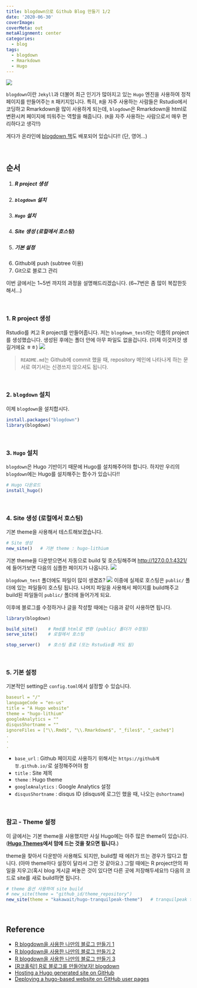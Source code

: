 ```yaml
---
title: blogdown으로 Github Blog 만들기 1/2
date: '2020-06-30'
coverImage: 
coverMeta: out
metaAlignment: center
categories:
  - blog
tags:
  - blogdown
  - Rmarkdown
  - Hugo
---
```


![](https://d33wubrfki0l68.cloudfront.net/b3944faeecdd4e2dc44d458701033a59bd2d4af3/daac7/resources/webinars/introducing-blogdown-a-new-r-package-to-make-blogs-and-websites-with-r-markdown/thumbnail_hu201a346444119137837514267e1750cf_14631_500x0_resize_q75_box.jpg)

`blogdown`이란 `Jekyll`과 더불어 최근 인기가 많아지고 있는 `Hugo` 엔진을 사용하여 정적 페이지를 만들어주는 `R` 패키지입니다.
특히, `R`을 자주 사용하는 사람들은 Rstudio에서 코딩하고 Rmarkdown을 많이 사용하게 되는데, `blogdown`은 Rmarkdown을 html로 변환시켜 페이지에 띄워주는 역할을 해줍니다. (`R`을 자주 사용하는 사람으로서 매우 편리하다고 생각!!)

게다가 온라인에 [blogdown 책](https://bookdown.org/yihui/blogdown/)도 배포되어 있습니다!! (단, 영어...)

<br>

## 순서
1. ##### R project 생성
2. ##### `blogdown` 설치
3. ##### `Hugo` 설치
4. ##### Site 생성 (로컬에서 호스팅)
5. ##### 기본 설정
6. Github에 push (subtree 이용)
7. Git으로 블로그 관리

이번 글에서는 1~5번 까지의 과정을 설명해드리겠습니다. (6~7번은 좀 많이 복잡한듯 해서...)

<br>

### 1. R project 생성
Rstudio를 켜고 R project를 만들어줍니다.
저는 `blogdown_test`라는 이름의 project를 생성했습니다.
생성된 후에는 폴더 안에 아무 파일도 없을겁니다. (이제 이것저것 생길거에요 ㅎㅎ)
![](/img/blogdown_1.png)

> `README.md`는 Github에 commit 했을 때, repository 메인에 나타나게 하는 문서로 여기서는 신경쓰지 않으셔도 됩니다.

<br>

### 2. `blogdown` 설치
이제 `blogdown`을 설치합시다.
```r
install.packages("blogdown")
library(blogdown)
```

<br>

### 3. `Hugo` 설치
`blogdown`은 Hugo 기반이기 때문에 Hugo를 설치해주어야 합니다.
하지만 우리의 `blogdown`에는 Hugo를 설치해주는 함수가 있습니다!!
```r
# Hugo 다운로드
install_hugo()
```

<br>

### 4. Site 생성 (로컬에서 호스팅)
기본 theme을 사용해서 테스트해보겠습니다.
```r
# Site 생성
new_site()   # 기본 theme : hugo-lithium
```
기본 theme을 다운받으면서 자동으로 build 및 호스팅해주며 [http://127.0.0.1:4321/](http://127.0.0.1:4321/)에 들어가보면 다음의 심플한 페이지가 나옵니다.
![](/img/blogdown_3.png)

`blogdown_test` 폴더에도 파일이 많이 생겼죠?
![](/img/blogdown_2.png)
이중에 실제로 호스팅은 `public/` 폴더에 있는 파일들이 호스팅 됩니다.
나머지 파일을 사용해서 페이지를 build해주고 build된 파일들이 `public/` 폴더에 들어가게 되요.

이후에 블로그를 수정하거나 글을 작성할 때에는 다음과 같이 사용하면 됩니다.
```r
library(blogdown)

build_site()    # Rmd를 html로 변환 (public/ 폴더가 수정됨)
serve_site()    # 로컬에서 호스팅

stop_server()   # 호스팅 종료 (또는 Rstudio를 꺼도 됨)
```


<br>

### 5. 기본 설정
기본적인 setting은 `config.toml`에서 설정할 수 있습니다.

```yaml
baseurl = "/"
languageCode = "en-us"
title = "A Hugo website"
theme = "hugo-lithium"
googleAnalytics = ""
disqusShortname = ""
ignoreFiles = ["\\.Rmd$", "\\.Rmarkdown$", "_files$", "_cache$"]
.
.
.

```

- `base_url` : Github 페이지로 사용하기 위해서는 `https://github계정.github.io/`로 설정해주어야 함
- `title` : Site 제목
- `theme` : Hugo theme
- `googleAnalytics` : Google Analytics 설정
- `disqusShortname` : disqus ID (disqus에 로그인 했을 때, 나오는 `@shortname`)



<br>

### 참고 - Theme 설정
이 글에서는 기본 theme을 사용했지만 사실 Hugo에는 아주 많은 theme이 있습니다. (**[Hugo Themes](https://themes.gohugo.io/)에서 맘에 드는 것을 찾으면 됩니다.**)

theme을 찾아서 다운받아 사용해도 되지만, build할 때 에러가 뜨는 경우가 많다고 합니다. (아마 theme마다 설정이 달라서 그런 것 같아요.)
그럴 때에는 R project안의 파일을 지우고(혹시 blog 게시글 써놓은 것이 있다면 다른 곳에 저장해두세요!!) 다음의 코드로 site를 새로 build하면 됩니다.
```r
# theme 옵션 사용하여 site build
# new_site(theme = "github_id/theme_repository")
new_site(theme = "kakawait/hugo-tranquilpeak-theme")   # tranquilpeak theme 적용
```



<br>

## Reference
- [R blogdown을 사용한 나만의 블로그 만들기 1](https://www.youtube.com/watch?v=E3W6UmaItQo)
- [R blogdown을 사용한 나만의 블로그 만들기 2](https://www.youtube.com/watch?v=ZcdDsRUT00U)
- [R blogdown을 사용한 나만의 블로그 만들기 3](https://www.youtube.com/watch?v=OG8PYuCUfOQ)
- [[R코홀릭!] R로 블로그를 만들어보자! blogdown](https://www.youtube.com/watch?v=zeYn0maX1nQ&t=2891s)
- [Hosting a Hugo generated site on GitHub](https://tolikcode.github.io/post/hugoOnGitHub/)
- [Deploying a hugo-based website on GitHub user pages](https://varmara.github.io/post/2019-01-15-deploying-a-hugo-based-website-on-github-user-pages/)